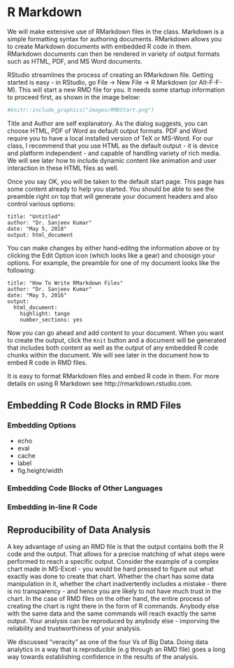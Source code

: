 
# R Markdown


We will make extensive use of RMarkdown files in the class. Markdown is a simple formatting syntax for authoring documents. RMarkdown allows you to create Markdown documents with embedded R code in them. RMarkdown documents can then be rendered in variety of output formats such as HTML, PDF, and MS Word documents. 

RStudio streamlines the process of creating an RMarkdown file. Getting started is easy - in RStudio, go File -> New File -> R Markdown (or Alt-F-F-M). This will start a new RMD file for you. It needs some startup information to proceed first, as shown in the image below:

```r
#knitr::include_graphics("images/RMDStart.png")
```

Title and Author are self explanatory. As the dialog suggests, you can choose HTML, PDF of Word as default output formats. PDF and Word require you to have a local installed version of TeX or MS-Word. For our class, I recommend that you use HTML as the default output - it is device and platform independent - and capable of handling variety of rich media. We will see later how to include dynamic content like animation and user interaction in these HTML files as well.

Once you say OK, you will be taken to the default start page. This page has some content already to help you started. You should be able to see the preamble right on top that will generate your document headers and also control various options:

```
title: "Untitled"
author: "Dr. Sanjeev Kumar"
date: "May 5, 2018"
output: html_document
```

You can make changes by either hand-editng the information above or by clicking the Edit Option icon (which looks like a gear) and choosign your options. For example, the preamble for one of my document looks like the following:


```
title: "How To Write RMarkdown Files"
author: "Dr. Sanjeev Kumar"
date: "May 5, 2016"
output:
  html_document: 
    highlight: tango
    number_sections: yes
```

Now you can go ahead and add content to your document. When you want to create the output,  click the `Knit` button and a document will be generated that includes both content as well as the output of any embedded R code chunks within the document. We will see later in the document how to embed R code in RMD files.

It is easy to format RMarkdown files and embed R code in them. For more details on using R Markdown see http://rmarkdown.rstudio.com.

## Embedding R Code Blocks in RMD Files

### Embedding Options

- echo
- eval
- cache
- label
- fig.height/width

### Embedding Code Blocks of Other Languages


### Embedding in-line R Code


## Reproducibility of Data Analysis

A key advantage of using an RMD file is that the output contains both the R code and the output. That allows for a precise matching of what steps were performed to reach a specific output. Consider the example of a complex chart made in MS-Excel - you would be hard pressed to figure out what exactly was done to create that chart. Whether the chart has some data manipulation in it, whether the chart inadvertently includes a mistake - there is no transparency - and hence you are likely to not have much trust in the chart. In the case of RMD files on the other hand, the entire process of creating the chart is right there in the form of R commands. Anybody else with the same data and the same commands will reach exactly the same output. Your analysis can be reproduced by anybody else - imporving the reliability and trustworthiness of your analysis.

We discussed "veracity" as one of the four Vs of Big Data. Doing data analytics in a way that is reproducible (e.g through an RMD file) goes a long way towards establishing confidence in the results of the analysis.

